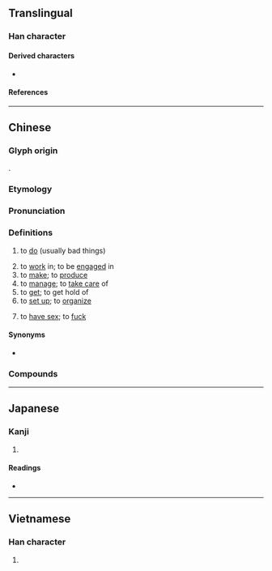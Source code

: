 {{character info}}
==Translingual==
{{stroke order|strokes=13}}

===Han character===
{{Han char|rn=64|rad=手|as=10|sn=13|four=50027|canj=QYRB|ids=⿰扌高}}

====Derived characters====
* {{l|mul|[[𦼸]]}}

====References====
{{Han ref|kx=0447.100|dkj=12489|dj=0798.020|hdz=31935.080|uh=641E}}

----

==Chinese==
{{zh-forms|alt=攪-Cantonese}}

===Glyph origin===
{{Han etym}}
{{Han compound|扌|高|c1=s|c2=p|t1=hand|ls=psc|no_och2=1}}.

===Etymology===
{{rfe|zh|From a non-Mandarin Chinese 攪?}}

===Pronunciation===
{{zh-pron
|m=gǎo
|m-s=gao3
|c=gaau2
|c-t=gau2
|g=gau3
|h=pfs=káu;gd=gau3
|j=gau2
|mb=gǎu
|md=gō̤
|mn=ml,jj:káu
|mn_note=vernacular (俗)
|mn-t=gao2
|w=3gau,2kau
|x=gau3
|mc=
|oc=y
|ma=y
|cat=v
}}

===Definitions===
{{zh-hanzi}}

# to [[do]] (usually bad things)
#: {{zh-x|唔好 搞 我 後面！|don't '''mess around''' behind me! ''(also "don't '''mess with''' my rear")''|C|ref='''2019''', [https://www.youtube.com/watch?v=7ohQAy9db4s&t=2m30s]}}
# to [[work]] in; to be [[engaged]] in
# to [[make]]; to [[produce]]
# to [[manage]]; to [[take care]] of
# to [[get]]; to get hold of
# to [[set up]]; to [[organize]]
# {{lb|zh|slang}} to [[have sex]]; to [[fuck]]

====Synonyms====
* {{s|to do}}
{{zh-syn-saurus|做}}

===Compounds===
{{zh-der|搞頭|搞笑|搞怪|搞妥|瞎搞|搞定|搞鬼|搞砸|搞活|搞亂|搞懂|搞丟|胡搞|搞掂|搞不懂|搞不好|搞破鞋|搞飛機|搞七捻三|搞三搞四|搞出人命|怎麼搞的|搞衛生}}

{{zh-cat|Beginning}}

----

==Japanese==

===Kanji===
{{ja-kanji|grade=|rs=手10}}

# {{rfdef|ja|sort=手10}}

====Readings====
* {{ja-readings
|goon=きょう
|kanon=こう
|kun=たた-く
}}

----

==Vietnamese==

===Han character===
{{vi-readings|reading=cào, cạo, cảo, xao, quào|rs=手10}}

# {{rfdef|vi|sort=手10}}